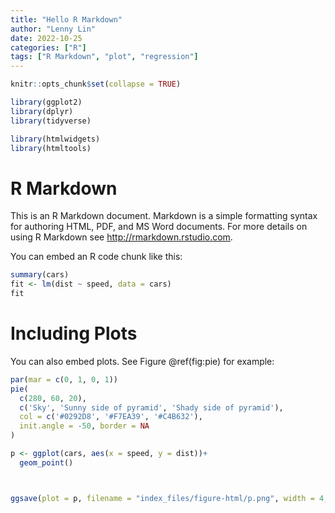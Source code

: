 ```yaml
---
title: "Hello R Markdown"
author: "Lenny Lin"
date: 2022-10-25
categories: ["R"]
tags: ["R Markdown", "plot", "regression"]
---
```


```r
knitr::opts_chunk$set(collapse = TRUE)
```


```r
library(ggplot2)
library(dplyr)
library(tidyverse)

library(htmlwidgets)
library(htmltools)
```

# R Markdown

This is an R Markdown document. Markdown is a simple formatting syntax for authoring HTML, PDF, and MS Word documents. For more details on using R Markdown see <http://rmarkdown.rstudio.com>.

You can embed an R code chunk like this:

```r
summary(cars)
fit <- lm(dist ~ speed, data = cars)
fit
```

# Including Plots

You can also embed plots. See Figure \@ref(fig:pie) for example:

```r
par(mar = c(0, 1, 0, 1))
pie(
  c(280, 60, 20),
  c('Sky', 'Sunny side of pyramid', 'Shady side of pyramid'),
  col = c('#0292D8', '#F7EA39', '#C4B632'),
  init.angle = -50, border = NA
)
```


```r
p <- ggplot(cars, aes(x = speed, y = dist))+
  geom_point()



ggsave(plot = p, filename = "index_files/figure-html/p.png", width = 4, height = 4)

```




